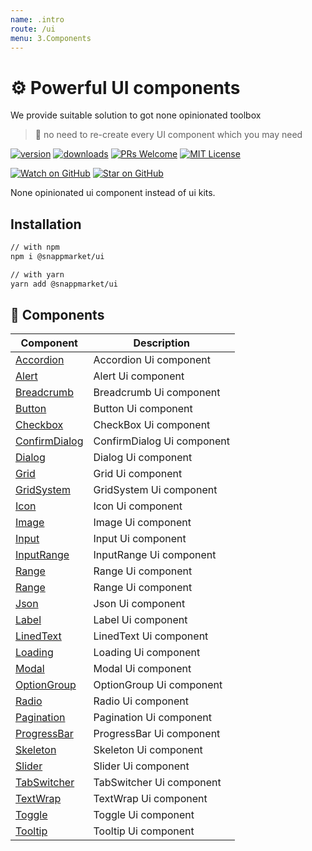 ```yaml
---
name: .intro
route: /ui
menu: 3.Components
---
```


# ⚙ Powerful UI components
We provide suitable solution to got none opinionated toolbox

> 🎈 no need to re-create every UI component which you may need


[![version](https://img.shields.io/npm/v/@snappmarket/ui.svg?style=flat-square)](https://www.npmjs.com/package/@snappmarket/ui)
[![downloads](https://img.shields.io/npm/dm/@snappmarket/ui.svg?style=flat-square)](http://www.npmtrends.com/@snappmarket/ui)
[![PRs Welcome](https://img.shields.io/badge/PRs-welcome-brightgreen.svg?style=flat-square)](http://makeapullrequest.com)
[![MIT License](https://img.shields.io/npm/l/@snappmarket/ui.svg?style=flat-square)](https://github.com/snappmarket/frontend-toolbox/blob/develop/packages/ui/index.mdx)

[![Watch on GitHub](https://img.shields.io/github/watchers/snappmarket/frontend-toolbox.svg?style=social)](https://github.com/snappmarket/frontend-toolbox/watchers)
[![Star on GitHub](https://img.shields.io/github/stars/snappmarket/frontend-toolbox.svg?style=social)](https://github.com/snappmarket/frontend-toolbox/stargazers)

None opinionated ui component instead of ui kits.



## Installation
```bash
// with npm
npm i @snappmarket/ui

// with yarn
yarn add @snappmarket/ui
```

## 💈 Components

| Component                                   |  Description                  |
| ------------------------------------------- | ------------------------------|
| [Accordion](/ui/Accordion)                  | Accordion Ui component        |
| [Alert](/ui/Alert)                          | Alert Ui component            |
| [Breadcrumb](/ui/Breadcrumb)                | Breadcrumb Ui component       |
| [Button](/ui/Button)                        | Button Ui component           |
| [Checkbox](/ui/CheckBox)                    | CheckBox Ui component         |
| [ConfirmDialog](/ui/ConfirmDialog)          | ConfirmDialog Ui component    |
| [Dialog](/ui/Dialog)                        | Dialog Ui component           |
| [Grid](/ui/Grid)                            | Grid Ui component             |
| [GridSystem](/ui/GridSystem)                | GridSystem Ui component       |
| [Icon](/ui/Icon)                            | Icon Ui component             |
| [Image](/ui/Image)                          | Image Ui component            |
| [Input](/ui/Input)                          | Input Ui component            |
| [InputRange](/ui/InputRange)                | InputRange Ui component       |
| [Range](/ui/Range)                          | Range Ui component            |
| [Range](/ui/Range)                          | Range Ui component            |
| [Json](/ui/Json)                            | Json Ui component             |
| [Label](/ui/Label)                          | Label Ui component            |
| [LinedText](/ui/LinedText)                  | LinedText Ui component        |
| [Loading](/ui/Loading)                      | Loading Ui component          |
| [Modal](/ui/Modal)                          | Modal Ui component            |
| [OptionGroup](/ui/OptionGroup)              | OptionGroup Ui component      |
| [Radio](/ui/Radio)                          | Radio Ui component            |
| [Pagination](/ui/Pagination)                | Pagination Ui component       |
| [ProgressBar](/ui/ProgressBar)              | ProgressBar Ui component      |
| [Skeleton](/ui/Skeleton)                    | Skeleton Ui component         |
| [Slider](/ui/Slider)                        | Slider Ui component           |
| [TabSwitcher](/ui/TabSwitcher)              | TabSwitcher Ui component      |
| [TextWrap](/ui/TextWrap)                    | TextWrap Ui component         |
| [Toggle](/ui/Toggle)                        | Toggle Ui component           |
| [Tooltip](/ui/Tooltip)                      | Tooltip Ui component          |
